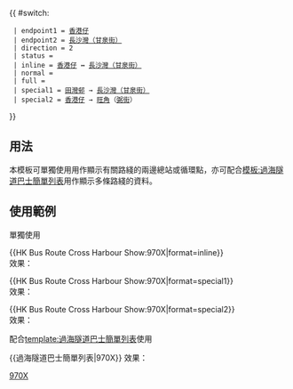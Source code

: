 {{Error|錯誤：此模板已停用。請見[[Template:HK Bus Route Cross Harbour/doc]]。}}{{ #switch: {{{format|}}}
  | endpoint1 = [[香港仔巴士總站|香港仔]]
  | endpoint2 = [[長沙灣（甘泉街）巴士總站|長沙灣（甘泉街）]]
  | direction = 2
  | status = 
  | inline = [[香港仔巴士總站|香港仔]] ↔ [[長沙灣（甘泉街）巴士總站|長沙灣（甘泉街）]]
  | normal =
  | full =
  | special1 = [[田灣邨公共運輸交匯處|田灣邨]] → [[長沙灣（甘泉街）巴士總站|長沙灣（甘泉街）]]
  | special2 = [[香港仔巴士總站|香港仔]] → [[旺角]]（[[弼街]]）
}}<noinclude>
==用法==
本模板可單獨使用用作顯示有關路綫的兩邊總站或循環點，亦可配合[[模板:過海隧道巴士簡單列表]]用作顯示多條路綫的資料。

==使用範例==
;單獨使用
<nowiki>{{HK Bus Route Cross Harbour Show:970X|format=inline}}</nowiki><br>
效果：{{HK Bus Route Cross Harbour Show:970X|format=inline}}

<nowiki>{{HK Bus Route Cross Harbour Show:970X|format=special1}}</nowiki><br>
效果：{{HK Bus Route Cross Harbour Show:970X|format=special1}}

<nowiki>{{HK Bus Route Cross Harbour Show:970X|format=special2}}</nowiki><br>
效果：{{HK Bus Route Cross Harbour Show:970X|format=special2}}

;配合[[template:過海隧道巴士簡單列表]]使用
<nowiki>{{過海隧道巴士簡單列表|970X}}</nowiki>
效果：{{過海隧道巴士簡單列表|970X}}
[[Category:過海隧道巴士路線模板|970X]]</noinclude>